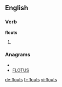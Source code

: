 ==English==

===Verb===
'''flouts'''

# {{third-person singular of|[[flout]]}}

===Anagrams===
* {{alphagram|flostu}}
* [[FLOTUS#English|FLOTUS]]

[[de:flouts]]
[[fr:flouts]]
[[vi:flouts]]